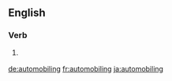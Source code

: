 ==English==

===Verb===
{{head|en|present participle}}

# {{context|dated|lang=en}} {{present participle of|automobile|lang=en|nocat=1}}

[[de:automobiling]]
[[fr:automobiling]]
[[ja:automobiling]]